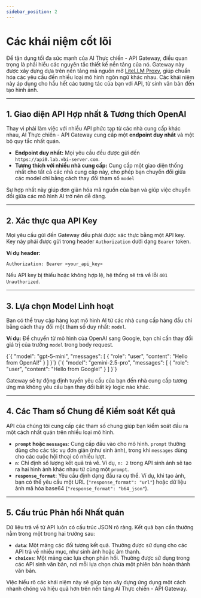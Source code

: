 ```yaml
---
sidebar_position: 2
---
```



# Các khái niệm cốt lõi

Để tận dụng tối đa sức mạnh của AI Thực chiến - API Gateway, điều quan trọng là phải hiểu các nguyên tắc thiết kế nền tảng của nó. Gateway này được xây dựng dựa trên nền tảng mã nguồn mở [LiteLLM Proxy](https://github.com/BerriAI/litellm), giúp chuẩn hóa các yêu cầu đến nhiều loại mô hình ngôn ngữ khác nhau. Các khái niệm này áp dụng cho hầu hết các tương tác của bạn với API, từ sinh văn bản đến tạo hình ảnh.

---

## 1. Giao diện API Hợp nhất & Tương thích OpenAI

Thay vì phải làm việc với nhiều API phức tạp từ các nhà cung cấp khác nhau, AI Thực chiến - API Gateway cung cấp một **endpoint duy nhất** và một bộ quy tắc nhất quán.

- **Endpoint duy nhất:** Mọi yêu cầu đều được gửi đến `https://api0.lab.vbi-server.com`.
- **Tương thích với nhiều nhà cung cấp:** Cung cấp một giao diện thống nhất cho tất cả các nhà cung cấp này, cho phép bạn chuyển đổi giữa các model chỉ bằng cách thay đổi tham số `model`

Sự hợp nhất này giúp đơn giản hóa mã nguồn của bạn và giúp việc chuyển đổi giữa các mô hình AI trở nên dễ dàng.

---

## 2. Xác thực qua API Key

Mọi yêu cầu gửi đến Gateway đều phải được xác thực bằng một API key. Key này phải được gửi trong header `Authorization` dưới dạng `Bearer` token.

**Ví dụ header:**
```
Authorization: Bearer <your_api_key>
```

Nếu API key bị thiếu hoặc không hợp lệ, hệ thống sẽ trả về lỗi `401 Unauthorized`.

---

## 3. Lựa chọn Model Linh hoạt

Bạn có thể truy cập hàng loạt mô hình AI từ các nhà cung cấp hàng đầu chỉ bằng cách thay đổi một tham số duy nhất: `model`.

**Ví dụ:** Để chuyển từ mô hình của OpenAI sang Google, bạn chỉ cần thay đổi giá trị của trường `model` trong body request.

<Tabs>
<TabItem value="openai" label="OpenAI Model">
<CodeBlock language="json">
{`{
  "model": "gpt-5-mini",
  "messages": [
    { "role": "user", "content": "Hello from OpenAI!" }
  ]
}`}
</CodeBlock>
</TabItem>
<TabItem value="google" label="Google Model">
<CodeBlock language="json">
{`{
  "model": "gemini-2.5-pro",
  "messages": [
    { "role": "user", "content": "Hello from Google!" }
  ]
}`}
</CodeBlock>
</TabItem>
</Tabs>

Gateway sẽ tự động định tuyến yêu cầu của bạn đến nhà cung cấp tương ứng mà không yêu cầu bạn thay đổi bất kỳ logic nào khác.

---

## 4. Các Tham số Chung để Kiểm soát Kết quả

API của chúng tôi cung cấp các tham số chung giúp bạn kiểm soát đầu ra một cách nhất quán trên nhiều loại mô hình.

- **`prompt` hoặc `messages`**: Cung cấp đầu vào cho mô hình. `prompt` thường dùng cho các tác vụ đơn giản (như sinh ảnh), trong khi `messages` dùng cho các cuộc hội thoại có nhiều lượt.
- **`n`**: Chỉ định số lượng kết quả trả về. Ví dụ, `n: 2` trong API sinh ảnh sẽ tạo ra hai hình ảnh khác nhau từ cùng một `prompt`.
- **`response_format`**: Yêu cầu định dạng đầu ra cụ thể. Ví dụ, khi tạo ảnh, bạn có thể yêu cầu một URL (`"response_format": "url"`) hoặc dữ liệu ảnh mã hóa base64 (`"response_format": "b64_json"`).

---

## 5. Cấu trúc Phản hồi Nhất quán

Dữ liệu trả về từ API luôn có cấu trúc JSON rõ ràng. Kết quả bạn cần thường nằm trong một trong hai trường sau:

- **`data`**: Một mảng các đối tượng kết quả. Thường được sử dụng cho các API trả về nhiều mục, như sinh ảnh hoặc âm thanh.
- **`choices`**: Một mảng các lựa chọn phản hồi. Thường được sử dụng trong các API sinh văn bản, nơi mỗi lựa chọn chứa một phiên bản hoàn thành văn bản.

Việc hiểu rõ các khái niệm này sẽ giúp bạn xây dựng ứng dụng một cách nhanh chóng và hiệu quả hơn trên nền tảng AI Thực chiến - API Gateway.
